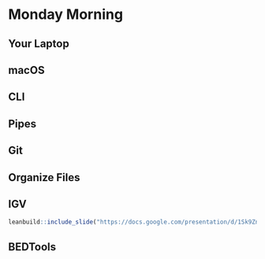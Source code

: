 # Monday Morning

## Your Laptop

## macOS

## CLI

## Pipes

## Git

## Organize Files

## IGV

```r
leanbuild::include_slide("https://docs.google.com/presentation/d/1Sk9ZnCCX0XYlaLl9pNyFGyYYyxXgGWPeOOHG3TDaN_I/edit#slide=id.gcf1264c749_0_140")
```

## BEDTools
